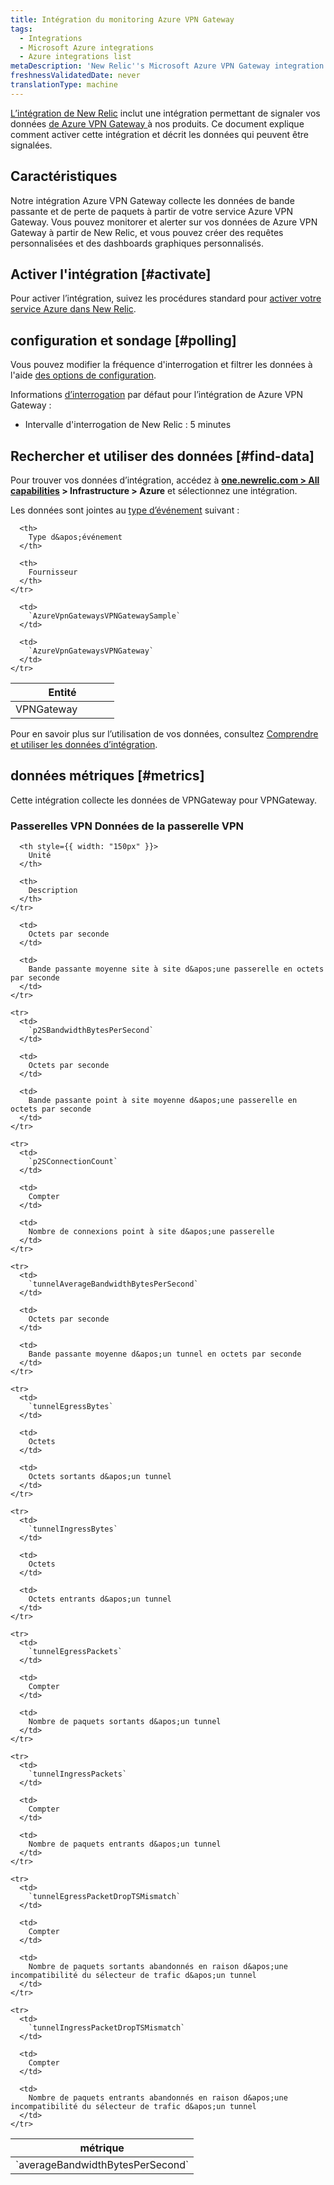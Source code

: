```yaml
---
title: Intégration du monitoring Azure VPN Gateway
tags:
  - Integrations
  - Microsoft Azure integrations
  - Azure integrations list
metaDescription: 'New Relic''s Microsoft Azure VPN Gateway integration: what data it reports and how to enable it.'
freshnessValidatedDate: never
translationType: machine
---
```


[L’intégration de New Relic](/docs/infrastructure/introduction-infra-monitoring) inclut une intégration permettant de signaler vos données [de Azure VPN Gateway ](https://docs.microsoft.com/en-us/azure/vpn-gateway/vpn-gateway-about-vpngateways)à nos produits. Ce document explique comment activer cette intégration et décrit les données qui peuvent être signalées.

## Caractéristiques

Notre intégration Azure VPN Gateway collecte les données de bande passante et de perte de paquets à partir de votre service Azure VPN Gateway. Vous pouvez monitorer et alerter sur vos données de Azure VPN Gateway à partir de New Relic, et vous pouvez créer des requêtes personnalisées et des dashboards graphiques personnalisés.

## Activer l&apos;intégration [#activate]

Pour activer l’intégration, suivez les procédures standard pour [activer votre service Azure dans New Relic](/docs/infrastructure/microsoft-azure-integrations/getting-started/activate-azure-integrations).

## configuration et sondage [#polling]

Vous pouvez modifier la fréquence d&apos;interrogation et filtrer les données à l&apos;aide [des options de configuration](/docs/integrations/new-relic-integrations/getting-started/configure-polling-frequency-data-collection-cloud-integrations).

Informations [d’interrogation](/docs/infrastructure/microsoft-azure-integrations/getting-started/azure-integration-polling) par défaut pour l’intégration de Azure VPN Gateway :

* Intervalle d&apos;interrogation de New Relic : 5 minutes

## Rechercher et utiliser des données [#find-data]

Pour trouver vos données d’intégration, accédez à <DNT>**[one.newrelic.com &gt; All capabilities](https://one.newrelic.com/all-capabilities) &gt; Infrastructure &gt; Azure**</DNT> et sélectionnez une intégration.

Les données sont jointes au [type d’événement](/docs/data-apis/understand-data/new-relic-data-types/#event-data) suivant :

<table>
  <thead>
    <tr>
      <th width="150px">
        Entité
      </th>

      <th>
        Type d&apos;événement
      </th>

      <th>
        Fournisseur
      </th>
    </tr>
  </thead>

  <tbody>
    <tr>
      <td>
        VPNGateway
      </td>

      <td>
        `AzureVpnGatewaysVPNGatewaySample`
      </td>

      <td>
        `AzureVpnGatewaysVPNGateway`
      </td>
    </tr>
  </tbody>
</table>

Pour en savoir plus sur l’utilisation de vos données, consultez [Comprendre et utiliser les données d’intégration](/docs/infrastructure/integrations/find-use-infrastructure-integration-data).

## données métriques [#metrics]

Cette intégration collecte les données de VPNGateway pour VPNGateway.

### Passerelles VPN Données de la passerelle VPN

<table>
  <thead>
    <tr>
      <th style={{ width: "375px" }}>
        métrique
      </th>

      <th style={{ width: "150px" }}>
        Unité
      </th>

      <th>
        Description
      </th>
    </tr>
  </thead>

  <tbody>
    <tr>
      <td>
        `averageBandwidthBytesPerSecond`
      </td>

      <td>
        Octets par seconde
      </td>

      <td>
        Bande passante moyenne site à site d&apos;une passerelle en octets par seconde
      </td>
    </tr>

    <tr>
      <td>
        `p2SBandwidthBytesPerSecond`
      </td>

      <td>
        Octets par seconde
      </td>

      <td>
        Bande passante point à site moyenne d&apos;une passerelle en octets par seconde
      </td>
    </tr>

    <tr>
      <td>
        `p2SConnectionCount`
      </td>

      <td>
        Compter
      </td>

      <td>
        Nombre de connexions point à site d&apos;une passerelle
      </td>
    </tr>

    <tr>
      <td>
        `tunnelAverageBandwidthBytesPerSecond`
      </td>

      <td>
        Octets par seconde
      </td>

      <td>
        Bande passante moyenne d&apos;un tunnel en octets par seconde
      </td>
    </tr>

    <tr>
      <td>
        `tunnelEgressBytes`
      </td>

      <td>
        Octets
      </td>

      <td>
        Octets sortants d&apos;un tunnel
      </td>
    </tr>

    <tr>
      <td>
        `tunnelIngressBytes`
      </td>

      <td>
        Octets
      </td>

      <td>
        Octets entrants d&apos;un tunnel
      </td>
    </tr>

    <tr>
      <td>
        `tunnelEgressPackets`
      </td>

      <td>
        Compter
      </td>

      <td>
        Nombre de paquets sortants d&apos;un tunnel
      </td>
    </tr>

    <tr>
      <td>
        `tunnelIngressPackets`
      </td>

      <td>
        Compter
      </td>

      <td>
        Nombre de paquets entrants d&apos;un tunnel
      </td>
    </tr>

    <tr>
      <td>
        `tunnelEgressPacketDropTSMismatch`
      </td>

      <td>
        Compter
      </td>

      <td>
        Nombre de paquets sortants abandonnés en raison d&apos;une incompatibilité du sélecteur de trafic d&apos;un tunnel
      </td>
    </tr>

    <tr>
      <td>
        `tunnelIngressPacketDropTSMismatch`
      </td>

      <td>
        Compter
      </td>

      <td>
        Nombre de paquets entrants abandonnés en raison d&apos;une incompatibilité du sélecteur de trafic d&apos;un tunnel
      </td>
    </tr>
  </tbody>
</table>